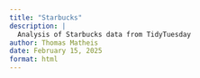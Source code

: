```yaml
---
title: "Starbucks"
description: |
  Analysis of Starbucks data from TidyTuesday
author: Thomas Matheis
date: February 15, 2025
format: html
---
```

